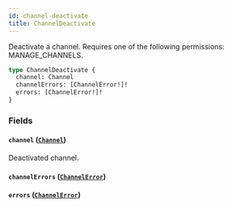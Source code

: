 ```yaml
---
id: channel-deactivate
title: ChannelDeactivate
---
```


Deactivate a channel. Requires one of the following permissions: MANAGE_CHANNELS.

```graphql
type ChannelDeactivate {
  channel: Channel
  channelErrors: [ChannelError!]!
  errors: [ChannelError!]!
}
```

### Fields

#### `channel` ([`Channel`](../../../developer/api-reference/objects/channel))

Deactivated channel.

#### `channelErrors` ([`ChannelError`](../../../developer/api-reference/objects/channel-error))

#### `errors` ([`ChannelError`](../../../developer/api-reference/objects/channel-error))
